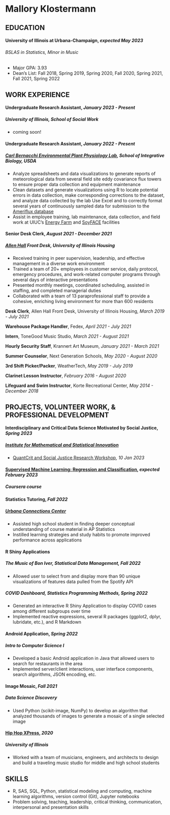 # Mallory Klostermann

## EDUCATION

#### **University of Illinois at Urbana-Champaign**, *expected May 2023*

###### *BSLAS in Statistics, Minor in Music*

-   Major GPA: 3.93
-   Dean's List: Fall 2018, Spring 2019, Spring 2020, Fall 2020, Spring 2021, Fall 2021, Spring 2022

## WORK EXPERIENCE

#### Undergraduate Research Assistant, *January 2023 - Present*

##### University of Illinois, School of Social Work

-   coming soon!

#### Undergraduate Research Assistant, *January 2022 - Present*

##### [*Carl Bernacchi Environmental Plant Physiology Lab*](https://www.life.illinois.edu/bernacchi/), *School of Integrative Biology, USDA*

-   Analyze spreadsheets and data visualizations to generate reports of meteorological data from several field site eddy covariance flux towers to ensure proper data collection and equipment maintenance
-   Clean datasets and generate visualizations using R to locate potential errors in data collection, make corresponding corrections to the dataset, and analyze data collected by the lab Use Excel and to correctly format several years of continuously sampled data for submission to the [Ameriflux database](https://ameriflux.lbl.gov/data/aboutdata/)
-   Assist in employee training, lab maintenance, data collection, and field work at UIUC's [Energy Farm](https://energyfarm.illinois.edu/#:~:text=About%20the%20Energy%20Farm,%2DChampaign%20campus'%20South%20Farms.) and [SoyFACE](https://soyface.illinois.edu/) facilities

#### Senior Desk Clerk, *August 2021 - December 2021*

##### [*Allen Hall*](https://housing.illinois.edu/Living-Options/Residence-Halls/Undergraduate-Halls/Allen) *Front Desk, University of Illinois Housing*

-   Received training in peer supervision, leadership, and effective management in a diverse work environment
-   Trained a team of 20+ employees in customer service, daily protocol, emergency procedures, and work-related computer programs through several days of interactive presentations
-   Presented monthly meetings, coordinated scheduling, assisted in staffing, and completed managerial duties
-   Collaborated with a team of 13 paraprofessional staff to provide a cohesive, enriching living environment for more than 600 residents

**Desk Clerk**, Allen Hall Front Desk, University of Illinois Housing, *March 2019 - July 2021*

**Warehouse Package Handler**, Fedex, *April 2021 - July 2021*

**Intern**, ToneGood Music Studio, *March 2021 - August 2021*

**Hourly Security Staff**, Krannert Art Museum, *January 2021 - March 2021*

**Summer Counselor**, Next Generation Schools, *May 2020 - August 2020*

**3rd Shift Picker/Packer**, WeatherTech, *May 2019 - July 2019*

**Clarinet Lesson Instructor**, *February 2016 - August 2020*

**Lifeguard and Swim Instructor**, Korte Recreational Center, *May 2014 - December 2018*

## PROJECTS, VOLUNTEER WORK, & PROFESSIONAL DEVELOPMENT

#### Interdisciplinary and Critical Data Science Motivated by Social Justice, *Spring 2023*

##### [*Institute for Mathematical and Statistical Innovation*](https://www.imsi.institute/)

-   [QuantCrit and Social Justice Research Workshop](https://www.imsi.institute/activities/quantcrit-and-social-justice-research/), *10 Jan 2023*

#### [Supervised Machine Learning: Regression and Classification](https://www.coursera.org/learn/machine-learning), *expected February 2023*

##### *Coursera course*

#### Statistics Tutoring, *Fall 2022*

##### [*Urbana Connections Center*](https://www.urbanaconnectionscenter.org/)

-   Assisted high school student in finding deeper conceptual understanding of course material in AP Statistics
-   Instilled learning strategies and study habits to promote improved performance across applications

#### R Shiny Applications

##### The Music of Bon Iver, Statistical Data Management, *Fall 2022*

-   Allowed user to select from and display more than 90 unique visualizations of features data pulled from the Spotify API

##### COVID Dashboard, Statistics Programming Methods, *Spring 2022*

-   Generated an interactive R Shiny Application to display COVID cases among different subgroups over time
-   Implemented reactive expressions, several R packages (ggplot2, dplyr, lubridate, etc.), and R Markdown

#### Android Application, *Spring 2022*

##### *Intro to Computer Science I*

-   Developed a basic Android application in Java that allowed users to search for restaurants in the area
-   Implemented server/client interactions, user interface components, search algorithms, JSON encoding, etc.

#### Image Mosaic, *Fall 2021*

##### *Data Science Discovery*

-   Used Python (scikit-image, NumPy) to develop an algorithm that analyzed thousands of images to generate a mosaic of a single selected image

#### [Hip Hop XPress](https://publish.illinois.edu/hiphopxpress/), *2020*

##### *University of Illinois*

-   Worked with a team of musicians, engineers, and architects to design and build a traveling music studio for middle and high school students

## SKILLS

-   R, SAS, SQL, Python, statistical modeling and computing, machine learning algorithms, version control (Git), Jupyter notebooks
-   Problem solving, teaching, leadership, critical thinking, communication, interpersonal and presentation skills
